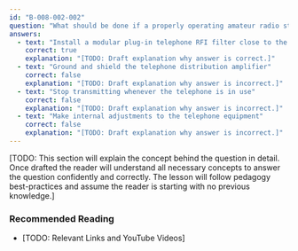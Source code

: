 ```yaml
---
id: "B-008-002-002"
question: "What should be done if a properly operating amateur radio station is the cause of interference to a nearby telephone?"
answers:
  - text: "Install a modular plug-in telephone RFI filter close to the telephone device"
    correct: true
    explanation: "[TODO: Draft explanation why answer is correct.]"
  - text: "Ground and shield the telephone distribution amplifier"
    correct: false
    explanation: "[TODO: Draft explanation why answer is incorrect.]"
  - text: "Stop transmitting whenever the telephone is in use"
    correct: false
    explanation: "[TODO: Draft explanation why answer is incorrect.]"
  - text: "Make internal adjustments to the telephone equipment"
    correct: false
    explanation: "[TODO: Draft explanation why answer is incorrect.]"
---
```


[TODO: This section will explain the concept behind the question in detail. Once drafted the reader will understand all necessary concepts to answer the question confidently and correctly. The lesson will follow pedagogy best-practices and assume the reader is starting with no previous knowledge.]

### Recommended Reading

- [TODO: Relevant Links and YouTube Videos]
